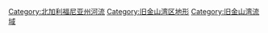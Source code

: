 [[Category:北加利福尼亚州河流|Category:北加利福尼亚州河流]]
[[Category:旧金山湾区地形|Category:旧金山湾区地形]]
[[Category:旧金山湾流域|Category:旧金山湾流域]]
